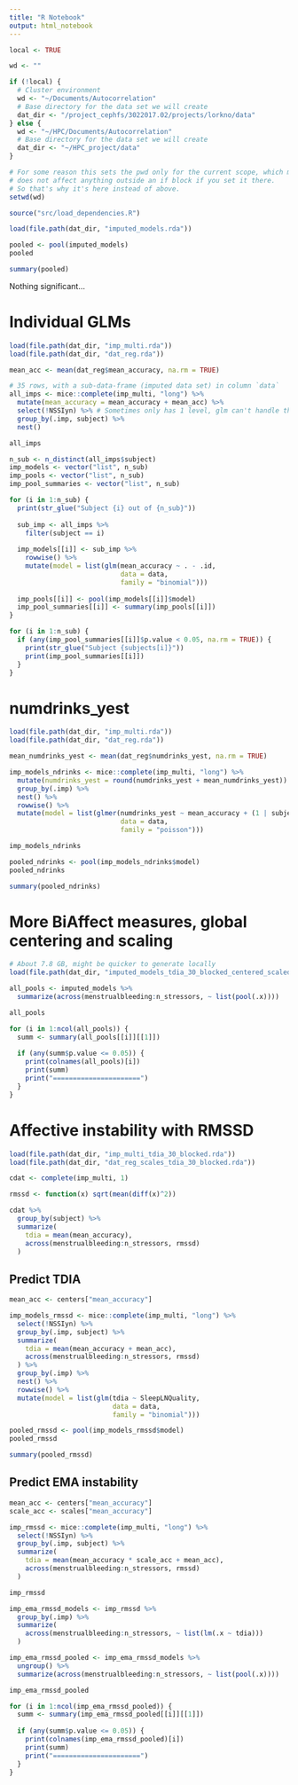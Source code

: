 ```yaml
---
title: "R Notebook"
output: html_notebook
---
```


```r
local <- TRUE

wd <- ""

if (!local) {
  # Cluster environment
  wd <- "~/Documents/Autocorrelation"
  # Base directory for the data set we will create
  dat_dir <- "/project_cephfs/3022017.02/projects/lorkno/data"
} else {
  wd <- "~/HPC/Documents/Autocorrelation"
  # Base directory for the data set we will create
  dat_dir <- "~/HPC_project/data"
}

# For some reason this sets the pwd only for the current scope, which means it 
# does not affect anything outside an if block if you set it there.
# So that's why it's here instead of above.
setwd(wd) 

source("src/load_dependencies.R")
```

```r
load(file.path(dat_dir, "imputed_models.rda"))
```

```r
pooled <- pool(imputed_models)
pooled
```

```r
summary(pooled)
```

Nothing significant...



# Individual GLMs

```r
load(file.path(dat_dir, "imp_multi.rda"))
load(file.path(dat_dir, "dat_reg.rda"))
```

```r
mean_acc <- mean(dat_reg$mean_accuracy, na.rm = TRUE)

# 35 rows, with a sub-data-frame (imputed data set) in column `data`
all_imps <- mice::complete(imp_multi, "long") %>%
  mutate(mean_accuracy = mean_accuracy + mean_acc) %>%
  select(!NSSIyn) %>% # Sometimes only has 1 level, glm can't handle that
  group_by(.imp, subject) %>%
  nest()

all_imps
```

```r
n_sub <- n_distinct(all_imps$subject)
imp_models <- vector("list", n_sub)
imp_pools <- vector("list", n_sub)
imp_pool_summaries <- vector("list", n_sub)

for (i in 1:n_sub) {
  print(str_glue("Subject {i} out of {n_sub}"))
  
  sub_imp <- all_imps %>%
    filter(subject == i)
  
  imp_models[[i]] <- sub_imp %>%
    rowwise() %>%
    mutate(model = list(glm(mean_accuracy ~ . - .id, 
                            data = data, 
                            family = "binomial")))
  
  imp_pools[[i]] <- pool(imp_models[[i]]$model)
  imp_pool_summaries[[i]] <- summary(imp_pools[[i]])
}
```

```r
for (i in 1:n_sub) {
  if (any(imp_pool_summaries[[i]]$p.value < 0.05, na.rm = TRUE)) {
    print(str_glue("Subject {subjects[i]}"))
    print(imp_pool_summaries[[i]])
  }
}
```


# numdrinks_yest

```r
load(file.path(dat_dir, "imp_multi.rda"))
load(file.path(dat_dir, "dat_reg.rda"))
```

```r
mean_numdrinks_yest <- mean(dat_reg$numdrinks_yest, na.rm = TRUE)
```

```r
imp_models_ndrinks <- mice::complete(imp_multi, "long") %>%
  mutate(numdrinks_yest = round(numdrinks_yest + mean_numdrinks_yest)) %>%
  group_by(.imp) %>%
  nest() %>%
  rowwise() %>%
  mutate(model = list(glmer(numdrinks_yest ~ mean_accuracy + (1 | subject), 
                            data = data,
                            family = "poisson")))

imp_models_ndrinks
```

```r
pooled_ndrinks <- pool(imp_models_ndrinks$model)
pooled_ndrinks
```

```r
summary(pooled_ndrinks)
```

# More BiAffect measures, global centering and scaling

```r
# About 7.8 GB, might be quicker to generate locally
load(file.path(dat_dir, "imputed_models_tdia_30_blocked_centered_scaled.rda"))
```

```r
all_pools <- imputed_models %>%
  summarize(across(menstrualbleeding:n_stressors, ~ list(pool(.x))))

all_pools
```

```r
for (i in 1:ncol(all_pools)) {
  summ <- summary(all_pools[[i]][[1]])
  
  if (any(summ$p.value <= 0.05)) {
    print(colnames(all_pools)[i])
    print(summ)
    print("======================")
  }
}
```


# Affective instability with RMSSD

```r
load(file.path(dat_dir, "imp_multi_tdia_30_blocked.rda"))
load(file.path(dat_dir, "dat_reg_scales_tdia_30_blocked.rda"))
```

```r
cdat <- complete(imp_multi, 1)

rmssd <- function(x) sqrt(mean(diff(x)^2))

cdat %>%
  group_by(subject) %>%
  summarize(
    tdia = mean(mean_accuracy),
    across(menstrualbleeding:n_stressors, rmssd)
  )
```


## Predict TDIA

```r
mean_acc <- centers["mean_accuracy"]

imp_models_rmssd <- mice::complete(imp_multi, "long") %>%
  select(!NSSIyn) %>%
  group_by(.imp, subject) %>%
  summarize(
    tdia = mean(mean_accuracy + mean_acc),
    across(menstrualbleeding:n_stressors, rmssd)
  ) %>%
  group_by(.imp) %>%
  nest() %>%
  rowwise() %>%
  mutate(model = list(glm(tdia ~ SleepLNQuality,
                          data = data,
                          family = "binomial")))
```

```r
pooled_rmssd <- pool(imp_models_rmssd$model)
pooled_rmssd
```

```r
summary(pooled_rmssd)
```


## Predict EMA instability

```r
mean_acc <- centers["mean_accuracy"]
scale_acc <- scales["mean_accuracy"]

imp_rmssd <- mice::complete(imp_multi, "long") %>%
  select(!NSSIyn) %>%
  group_by(.imp, subject) %>%
  summarize(
    tdia = mean(mean_accuracy * scale_acc + mean_acc),
    across(menstrualbleeding:n_stressors, rmssd)
  )

imp_rmssd
```

```r
imp_ema_rmssd_models <- imp_rmssd %>%
  group_by(.imp) %>%
  summarize(
    across(menstrualbleeding:n_stressors, ~ list(lm(.x ~ tdia)))
  )
```

```r
imp_ema_rmssd_pooled <- imp_ema_rmssd_models %>%
  ungroup() %>%
  summarize(across(menstrualbleeding:n_stressors, ~ list(pool(.x))))

imp_ema_rmssd_pooled
```

```r
for (i in 1:ncol(imp_ema_rmssd_pooled)) {
  summ <- summary(imp_ema_rmssd_pooled[[i]][[1]])
  
  if (any(summ$p.value <= 0.05)) {
    print(colnames(imp_ema_rmssd_pooled)[i])
    print(summ)
    print("======================")
  }
}
```

